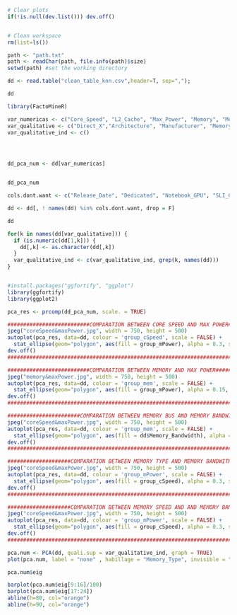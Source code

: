 ```r
# Clear plots
if(!is.null(dev.list())) dev.off()


# Clean workspace
rm(list=ls())
```

```r
path <- "path.txt"
path <- readChar(path, file.info(path)$size)
setwd(path) #set the working directory

dd <- read.table("clean_table_knn.csv",header=T, sep=",");

dd
```




```r
library(FactoMineR)

var_numericas <- c("Core_Speed", "L2_Cache", "Max_Power", "Memory", "Memory_Speed", "TMUs", "Texture_Rate", "Memory_Bandwidth")
var_qualitative <- c("Direct_X","Architecture", "Manufacturer", "Memory_Type", "Open_GL", "Shader", "Resolution_WxH",  "Memory_Bus", "group_cSpeed", "group_mSpeed", "group_mPower","group_TMUs", "group_l2", "group_mem")
var_qualitative_ind <- c()




dd_pca_num <- dd[var_numericas]


dd_pca_num

cols.dont.want <- c("Release_Date", "Dedicated", "Notebook_GPU", "SLI_Crossfire", "Name") # if you want to remove multiple columns

dd <- dd[, ! names(dd) %in% cols.dont.want, drop = F]

dd

for(k in names(dd[var_qualitative])) {
  if (is.numeric(dd[1,k])) {
    dd[,k] <- as.character(dd[,k])
  }
  var_qualitative_ind <- c(var_qualitative_ind, grep(k, names(dd)))
}



```




```r
#install.packages("ggfortify", "ggplot")
library(ggfortify)
library(ggplot2)
```


```r
pca_res <- prcomp(dd_pca_num, scale. = TRUE)

##########################COMPARATION BETWEEN CORE SPEED AND MAX POWER##################################
jpeg("coreSpeed&maxPower.jpg", width = 750, height = 500)
autoplot(pca_res, data=dd, colour = 'group_cSpeed', scale = FALSE) +
  stat_ellipse(geom="polygon", aes(fill = group_mPower), alpha = 0.3, show.legend = TRUE, level = 0.95)
dev.off()
########################################################################################################

##########################COMPARATION BETWEEN MEMORY AND MAX POWER######################################
jpeg("memory&maxPower.jpg", width = 750, height = 500)
autoplot(pca_res, data=dd, colour = 'group_mem', scale = FALSE) +
  stat_ellipse(geom="polygon", aes(fill = group_mPower), alpha = 0.15, show.legend = TRUE, level = 0.95)
dev.off()
########################################################################################################

#######################COMPARATION BETWEEN MEMORY BUS AND MEMORY BANDWITH###############################
jpeg("coreSpeed&maxPower.jpg", width = 750, height = 500)
autoplot(pca_res, data=dd, colour = 'group_mem', scale = FALSE) +
  stat_ellipse(geom="polygon", aes(fill = dd$Memory_Bandwidth), alpha = 0.3, show.legend = TRUE, level = 0.95)
dev.off()
########################################################################################################

####################COMPARATION BETWEEN MEMORY TYPE AND MEMORY BANDWITH#################################
jpeg("coreSpeed&maxPower.jpg", width = 750, height = 500)
autoplot(pca_res, data=dd, colour = 'group_mPower', scale = FALSE) +
  stat_ellipse(geom="polygon", aes(fill = group_cSpeed), alpha = 0.3, show.legend = TRUE, level = 0.95)
dev.off()
########################################################################################################

####################COMPARATION BETWEEN MEMORY SPEED AND AND MEMORY BANDWITH############################
jpeg("coreSpeed&maxPower.jpg", width = 750, height = 500)
autoplot(pca_res, data=dd, colour = 'group_mPower', scale = FALSE) +
  stat_ellipse(geom="polygon", aes(fill = group_cSpeed), alpha = 0.3, show.legend = TRUE, level = 0.95)
dev.off()
########################################################################################################

```

```r
pca.num <- PCA(dd, quali.sup = var_qualitative_ind, graph = TRUE)
plot(pca.num, label = "none" , habillage = "Memory_Type", invisible = "quali", xlim = c(-7.5, 5.0), ylim= c(3,-3))
```



```r
pca.num$eig
```


```r
barplot(pca.num$eig[9:16]/100)
barplot(pca.num$eig[17:24])
abline(h=80, col="orange")
abline(h=90, col="orange")
```